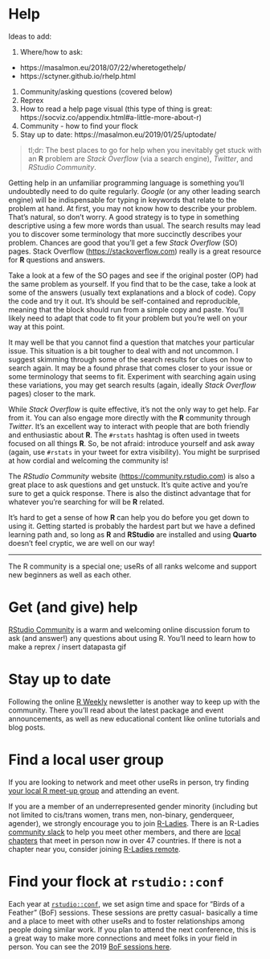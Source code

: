 # Help

Ideas to add:

1. Where/how to ask: 
  - https://masalmon.eu/2018/07/22/wheretogethelp/
  - https://sctyner.github.io/rhelp.html
1. Community/asking questions (covered below)
1. Reprex
1. How to read a help page visual (this type of thing is great: https://socviz.co/appendix.html#a-little-more-about-r)
1. Community - how to find your flock
1. Stay up to date: https://masalmon.eu/2019/01/25/uptodate/

> tl;dr: The best places to go for help when you inevitably get stuck with an **R** problem are *Stack Overflow* (via a search engine), *Twitter*, and *RStudio Community*.

Getting help in an unfamiliar programming language is something you'll undoubtedly need to do quite regularly. *Google* (or any other leading search engine) will be indispensable for typing in keywords that relate to the problem at hand. At first, you may not know how to describe your problem. That's natural, so don't worry. A good strategy is to type in something descriptive using a few more words than usual. The search results may lead you to discover some terminology that more succinctly describes your problem. Chances are good that you'll get a few *Stack Overflow* (SO) pages. Stack Overflow (<https://stackoverflow.com>) really is a great resource for **R** questions and answers.
  
Take a look at a few of the SO pages and see if the original poster (OP) had the same problem as yourself. If you find that to be the case, take a look at some of the answers (usually text explanations and a block of code). Copy the code and try it out. It's should be self-contained and reproducible, meaning that the block should run from a simple copy and paste. You'll likely need to adapt that code to fit your problem but you're well on your way at this point.

It may well be that you cannot find a question that matches your particular issue. This situation is a bit tougher to deal with and not uncommon. I suggest skimming through some of the search results for clues on how to search again. It may be a found phrase that comes closer to your issue or some terminology that seems to fit. Experiment with searching again using these variations, you may get search results (again, ideally *Stack Overflow* pages) closer to the mark.

While *Stack Overflow* is quite effective, it's not the only way to get help. Far from it. You can also engage more directly with the **R** community through *Twitter*. It's an excellent way to interact with people that are both friendly and enthusiastic about **R**. The `#rstats` hashtag is often used in tweets focused on all things **R**. So, be not afraid: introduce yourself and ask away (again, use `#rstats` in your tweet for extra visibility). You might be surprised at how cordial and welcoming the community is!

The *RStudio Community* website (<https://community.rstudio.com>) is also a great place to ask questions and get unstuck. It's quite active and you're sure to get a quick response. There is also the distinct advantage that for whatever you're searching for will be **R** related.

It's hard to get a sense of how **R** can help you do before you get down to using it. Getting started is probably the hardest part but we have a defined learning path and, so long as **R** and **RStudio** are installed and using **Quarto** doesn't feel cryptic, we are well on our way!

---

The R community is a special one; useRs of all ranks welcome and support new beginners as well as each other. 

# Get (and give) help

[RStudio Community](https://community.rstudio.com/) is a warm and welcoming online discussion forum to ask (and answer!) any questions about using R. You'll need to learn how to make a reprex / insert datapasta gif

# Stay up to date

Following the online [R Weekly](https://rweekly.org/) newsletter is another way to keep up with the community. There you'll read about the latest package and event announcements, as well as new educational content like online tutorials and blog posts.

# Find a local user group

If you are looking to network and meet other useRs in person, try finding [your local R meet-up group](https://www.meetup.com/topics/r-project-for-statistical-computing/) and attending an event. 

If you are a member of an underrepresented gender minority (including but not limited to cis/trans women, trans men, non-binary, genderqueer, agender), we strongly encourage you to join [R-Ladies](https://rladies.org/about-us/). There is an R-Ladies [community slack](https://rladies-community-slack.herokuapp.com/) to help you meet other members, and there are [local chapters](https://www.meetup.com/pro/rladies) that meet in person now in over 47 countries. If there is not a chapter near you, consider joining [R-Ladies remote](https://twitter.us18.list-manage.com/subscribe?u=2ea47051e532678beaba00ee9&id=0d53e23281).

# Find your flock at `rstudio::conf`

Each year at [`rstudio::conf`](https://www.rstudio.com/conference/), we set asign time and space for "Birds of a Feather" (BoF) sessions. These sessions are pretty casual- basically a time and a place to meet with other useRs and to foster relationships among people doing similar work. If you plan to attend the next conference, this is a great way to make more connections and meet folks in your field in person. You can see the 2019 [BoF sessions here](https://community.rstudio.com/t/birds-of-a-feather-bof-at-rstudio-conf-2019l/19328).


